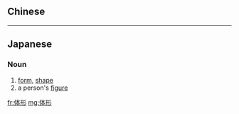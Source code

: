 {{also|體形}}
==Chinese==
{{zh-see|體形}}

----

==Japanese==
{{ja-kanjitab|たい|けい|yomi=on}}

===Noun===
{{ja-noun|たいけい}}

# [[form]], [[shape]]
# a person's [[figure]]

[[fr:体形]]
[[mg:体形]]